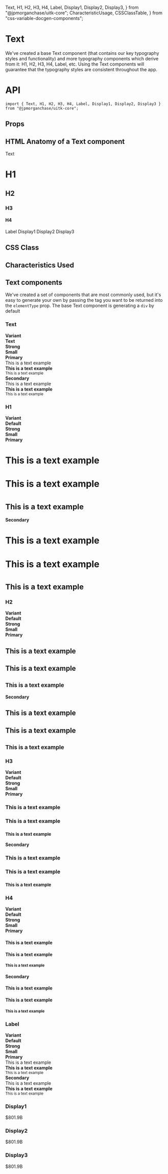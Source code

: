   Text,
  H1,
  H2,
  H3,
  H4,
  Label,
  Display1,
  Display2,
  Display3,
} from "@jpmorganchase/uitk-core";
  CharacteristicUsage,
  CSSClassTable,
} from "css-variable-docgen-components";

<Meta title="Documentation/Core/Text" />

# Text

We've created a base Text component (that contains our key typography styles and functionality) and more typography components which derive from it: H1, H2, H3, H4, Label, etc. Using the Text components will guarantee that the typography styles are consistent throughout the app.

# API

```
import { Text, H1, H2, H3, H4, Label, Display1, Display2, Display3 } from "@jpmorganchase/uitk-core";
```

## Props

<ArgsTable of={Text} />

## HTML Anatomy of a Text component

<Canvas>
  <ComponentAnatomy>
    <Text>Text</Text>
  </ComponentAnatomy>
  <ComponentAnatomy>
    <H1>H1</H1>
  </ComponentAnatomy>
  <ComponentAnatomy>
    <H2>H2</H2>
  </ComponentAnatomy>
  <ComponentAnatomy>
    <H3>H3</H3>
  </ComponentAnatomy>
  <ComponentAnatomy>
    <H4>H4</H4>
  </ComponentAnatomy>
  <ComponentAnatomy>
    <Label>Label</Label>
  </ComponentAnatomy>
  <ComponentAnatomy>
    <Display1>Display1</Display1>
  </ComponentAnatomy>
  <ComponentAnatomy>
    <Display2>Display2</Display2>
  </ComponentAnatomy>
  <ComponentAnatomy>
    <Display3>Display3</Display3>
  </ComponentAnatomy>
</Canvas>

## CSS Class

<CSSClassTable of={Text} />

## Characteristics Used

## Text components

We've created a set of components that are most commonly used, but it's easy to generate your own by passing the tag you want to be returned into the `elementType` prop. The base Text component is generating a `div` by default

### Text

<Canvas>
  <Story name="Text">
    <div>
      <div
        style={{
          display: "grid",
          gridTemplateColumns: "1fr 1fr 1fr 1fr",
          width: "100%",
          gap: 20,
        }}
      >
        <div>
          <strong>Variant</strong>
        </div>
        <div>
          <strong>Text</strong>
        </div>
        <div>
          <strong>Strong</strong>
        </div>
        <div>
          <strong>Small</strong>
        </div>
        <div>
          <strong>Primary</strong>
        </div>
        <div>
          <Text>This is a text example</Text>
        </div>
        <div>
          <Text>
            <strong>This is a text example</strong>
          </Text>
        </div>
        <div>
          <Text>
            <small>This is a text example</small>
          </Text>
        </div>
        <div>
          <strong>Secondary</strong>
        </div>
        <div>
          <Text variant="secondary">This is a text example</Text>
        </div>
        <div>
          <Text variant="secondary">
            <strong>This is a text example</strong>
          </Text>
        </div>
        <div>
          <Text variant="secondary">
            <small>This is a text example</small>
          </Text>
        </div>
      </div>
    </div>
  </Story>
</Canvas>

### H1

<Canvas>
  <Story name="H1">
    <div
      style={{
        display: "grid",
        gridTemplateColumns: "auto 1fr 1fr 1fr",
        width: "100%",
        gap: 20,
        alignItems: "center",
      }}
    >
      <div>
        <strong>Variant</strong>
      </div>
      <div>
        <strong>Default</strong>
      </div>
      <div>
        <strong>Strong</strong>
      </div>
      <div>
        <strong>Small</strong>
      </div>
      <div>
        <strong>Primary</strong>
      </div>
      <div>
        <H1>This is a text example</H1>
      </div>
      <div>
        <H1>
          <strong>This is a text example</strong>
        </H1>
      </div>
      <div>
        <H1>
          <small>This is a text example</small>
        </H1>
      </div>
      <div>
        <strong>Secondary</strong>
      </div>
      <div>
        <H1 variant="secondary">This is a text example</H1>
      </div>
      <div>
        <H1 variant="secondary">
          <strong>This is a text example</strong>
        </H1>
      </div>
      <div>
        <H1 variant="secondary">
          <small>This is a text example</small>
        </H1>
      </div>
    </div>
  </Story>
</Canvas>

### H2

<Canvas>
  <Story name="H2">
    <div
      style={{
        display: "grid",
        gridTemplateColumns: "auto 1fr 1fr 1fr",
        width: "100%",
        gap: 20,
        alignItems: "center",
      }}
    >
      <div>
        <strong>Variant</strong>
      </div>
      <div>
        <strong>Default</strong>
      </div>
      <div>
        <strong>Strong</strong>
      </div>
      <div>
        <strong>Small</strong>
      </div>
      <div>
        <strong>Primary</strong>
      </div>
      <div>
        <H2>This is a text example</H2>
      </div>
      <div>
        <H2>
          <strong>This is a text example</strong>
        </H2>
      </div>
      <div>
        <H2>
          <small>This is a text example</small>
        </H2>
      </div>
      <div>
        <strong>Secondary</strong>
      </div>
      <div>
        <H2 variant="secondary">This is a text example</H2>
      </div>
      <div>
        <H2 variant="secondary">
          <strong>This is a text example</strong>
        </H2>
      </div>
      <div>
        <H2 variant="secondary">
          <small>This is a text example</small>
        </H2>
      </div>
    </div>
  </Story>
</Canvas>

### H3

<Canvas>
  <Story name="H3">
    <div
      style={{
        display: "grid",
        gridTemplateColumns: "auto 1fr 1fr 1fr",
        width: "100%",
        gap: 20,
        alignItems: "center",
      }}
    >
      <div>
        <strong>Variant</strong>
      </div>
      <div>
        <strong>Default</strong>
      </div>
      <div>
        <strong>Strong</strong>
      </div>
      <div>
        <strong>Small</strong>
      </div>
      <div>
        <strong>Primary</strong>
      </div>
      <div>
        <H3>This is a text example</H3>
      </div>
      <div>
        <H3>
          <strong>This is a text example</strong>
        </H3>
      </div>
      <div>
        <H3>
          <small>This is a text example</small>
        </H3>
      </div>
      <div>
        <strong>Secondary</strong>
      </div>
      <div>
        <H3 variant="secondary">This is a text example</H3>
      </div>
      <div>
        <H3 variant="secondary">
          <strong>This is a text example</strong>
        </H3>
      </div>
      <div>
        <H3 variant="secondary">
          <small>This is a text example</small>
        </H3>
      </div>
    </div>
  </Story>
</Canvas>

### H4

<Canvas>
  <Story name="H4">
    <div
      style={{
        display: "grid",
        gridTemplateColumns: "auto 1fr 1fr 1fr",
        width: "100%",
        gap: 20,
        alignItems: "center",
      }}
    >
      <div>
        <strong>Variant</strong>
      </div>
      <div>
        <strong>Default</strong>
      </div>
      <div>
        <strong>Strong</strong>
      </div>
      <div>
        <strong>Small</strong>
      </div>
      <div>
        <strong>Primary</strong>
      </div>
      <div>
        <H4>This is a text example</H4>
      </div>
      <div>
        <H4>
          <strong>This is a text example</strong>
        </H4>
      </div>
      <div>
        <H4>
          <small>This is a text example</small>
        </H4>
      </div>
      <div>
        <strong>Secondary</strong>
      </div>
      <div>
        <H4 variant="secondary">This is a text example</H4>
      </div>
      <div>
        <H4 variant="secondary">
          <strong>This is a text example</strong>
        </H4>
      </div>
      <div>
        <H4 variant="secondary">
          <small>This is a text example</small>
        </H4>
      </div>
    </div>
  </Story>
</Canvas>

### Label

<Canvas>
  <Story name="Label">
    <div
      style={{
        display: "grid",
        gridTemplateColumns: "auto 1fr 1fr 1fr",
        width: "100%",
        gap: 20,
        alignItems: "center",
      }}
    >
      <div>
        <strong>Variant</strong>
      </div>
      <div>
        <strong>Default</strong>
      </div>
      <div>
        <strong>Strong</strong>
      </div>
      <div>
        <strong>Small</strong>
      </div>
      <div>
        <strong>Primary</strong>
      </div>
      <div>
        <Label>This is a text example</Label>
      </div>
      <div>
        <Label>
          <strong>This is a text example</strong>
        </Label>
      </div>
      <div>
        <Label>
          <small>This is a text example</small>
        </Label>
      </div>
      <div>
        <strong>Secondary</strong>
      </div>
      <div>
        <Label variant="secondary">This is a text example</Label>
      </div>
      <div>
        <Label variant="secondary">
          <strong>This is a text example</strong>
        </Label>
      </div>
      <div>
        <Label variant="secondary">
          <small>This is a text example</small>
        </Label>
      </div>
    </div>
  </Story>
</Canvas>

### Display1

<Canvas>
  <Story name="Display1">
    <Display1>$801.9B</Display1>
  </Story>
</Canvas>

### Display2

<Canvas>
  <Story name="Display2">
    <Display2>$801.9B</Display2>
  </Story>
</Canvas>

### Display3

<Canvas>
  <Story name="Display3">
    <Display3>$801.9B</Display3>
  </Story>
</Canvas>
